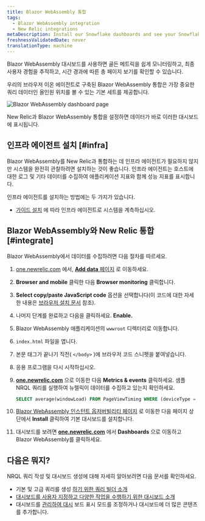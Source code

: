 ```yaml
---
title: Blazor WebAssembly 통합
tags:
  - Blazor WebAssembly integration
  - New Relic integrations
metaDescription: Install our Snowflake dashboards and see your Snowflake data in New Relic.
freshnessValidatedDate: never
translationType: machine
---
```



Blazor WebAssembly 대시보드를 사용하면 골든 메트릭을 쉽게 모니터링하고, 최종 사용자 경험을 추적하고, 시간 경과에 따른 총 페이지 보기를 확인할 수 있습니다.

우리의 브라우저 이온 에이전트로 구축된 Blazor WebAssembly 통합은 가장 중요한 쿼리 데이터인 올인원 위치를 볼 수 있는 기본 <InlinePopover type="dashboards"/>세트를 제공합니다.

<img
  title="Blazor WebAssembly dashboard"
  alt="Blazor WebAssembly dashboard page"
  src={infrastructureBlazorWebAssemblyDashboard}
/>

<figcaption>
  New Relic과 Blazor WebAssembly 통합을 설정하면 데이터가 바로 이러한 대시보드에 표시됩니다.
</figcaption>

## 인프라 에이전트 설치 [#infra]

Blazor WebAssembly를 New Relic과 통합하는 데 인프라 에이전트가 필요하지 않지만 시스템을 완전히 관찰하려면 설치하는 것이 좋습니다. 인프라 에이전트는 호스트에 대한 로그 및 기타 데이터를 수집하여 애플리케이션 지표와 함께 성능 지표를 표시합니다.

인프라 에이전트를 설치하는 방법에는 두 가지가 있습니다.

* [가이드 설치](https://one.newrelic.com/launcher/catalog-pack-details.launcher/?pane=eyJuZXJkbGV0SWQiOiJucjEtY29yZS5saXN0aW5nIn0=&cards%5B0%5D=eyJuZXJkbGV0SWQiOiJucjEtaW5zdGFsbC1uZXdyZWxpYy5ucjEtaW5zdGFsbC1uZXdyZWxpYyJ9) 에 따라 인프라 에이전트로 시스템을 계측하십시오.

## Blazor WebAssembly와 New Relic 통합 [#integrate]

Blazor WebAssembly에서 데이터를 수집하려면 다음 절차를 따르세요.

1. [one.newrelic.com](https://one.newrelic.com) 에서, [<DNT>**Add data**</DNT> 페이지](https://one.newrelic.com/marketplace) 로 이동하세요.

2. <DNT>**Browser and mobile**</DNT> 클릭한 다음 <DNT>**Browser monitoring**</DNT> 클릭합니다.

3. <DNT>**Select copy/paste JavaScript code**</DNT> 옵션을 선택합니다(이 코드에 대한 자세한 내용은 [브라우저 설치 문서](/docs/browser/browser-monitoring/installation/install-browser-monitoring-agent) 참조).

4. 나머지 단계를 완료하고 다음을 클릭하세요. <DNT>**Enable.**</DNT>

5. Blazor WebAssembly 애플리케이션의 `wwwroot` 디렉터리로 이동합니다.

6. `index.html` 파일을 엽니다.

7. 본문 태그가 끝나기 직전( `</body>` )에 브라우저 코드 스니펫을 붙여넣습니다.

8. 응용 프로그램을 다시 시작하십시오.

9. <DNT>**[one.newrelic.com](https://one.newrelic.com/all-capabilities)**</DNT> 으로 이동한 다음 <DNT>**Metrics & events**</DNT> 클릭하세요. 샘플 NRQL 쿼리를 실행하여 뉴렐릭이 데이터를 수집하고 있는지 확인하세요.

   ```sql
   SELECT average(windowLoad) FROM PageViewTiming WHERE (deviceType = 'Desktop') FACET `userAgentName` SINCE 604800 seconds AGO TIMESERIES
   ```

10. [Blazor WebAssembly 인스턴트 옵저버빌리티 페이지](https://newrelic.com/instant-observability/blazor-web-assembly) 로 이동한 다음 페이지 상단에서 <DNT>**Install**</DNT> 클릭하여 기본 대시보드를 설치합니다.

11. 대시보드를 보려면 <DNT>**[one.newrelic.com](https://one.newrelic.com/all-capabilities)**</DNT> 에서 <DNT>**Dashboards**</DNT> 으로 이동하고 Blazor WebAssembly를 클릭하세요.

## 다음은 뭐지?

NRQL 쿼리 작성 및 대시보드 생성에 대해 자세히 알아보려면 다음 문서를 확인하세요.

* 기본 및 고급 쿼리를 생성 [하기 위한 쿼리 빌더 소개](/docs/query-your-data/explore-query-data/query-builder/introduction-query-builder)
* [대시보드를 사용자 지정하고 다양한 작업을 수행하기 위한 대시보드 소개](/docs/query-your-data/explore-query-data/dashboards/introduction-dashboards)
* 대시보드를 [관리하여 대시](/docs/query-your-data/explore-query-data/dashboards/manage-your-dashboard) 보드 표시 모드를 조정하거나 대시보드에 더 많은 콘텐츠를 추가합니다.